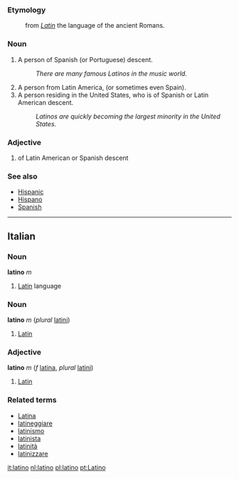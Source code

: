 === Etymology ===
: from ''[[Latin]]'' the language of the ancient Romans.

===Noun=== 
# A person of Spanish (or Portuguese) descent.
#:''There are many famous Latinos in the music world.''
# A person from Latin America, (or sometimes even Spain).
# A person residing in the United States, who is of Spanish or Latin American descent.
#:''Latinos are quickly becoming the largest minority in the United States.''

===Adjective=== 
# of Latin American or Spanish descent 

===See also===
* [[Hispanic]]
* [[Hispano]]
* [[Spanish]]
----

==Italian==
===Noun===
'''latino''' ''m''

# [[Latin]] language

===Noun===
'''latino''' ''m'' (''plural'' [[latini]])

# [[Latin]]

===Adjective===
'''latino''' ''m'' (''f'' [[latina]], ''plural'' [[latini]])

# [[Latin]]

===Related terms===
*[[Latina]]
*[[latineggiare]]
*[[latinismo]]
*[[latinista]]
*[[latinità]]
*[[latinizzare]]

[[it:latino]]
[[nl:latino]]
[[pl:latino]]
[[pt:Latino]]